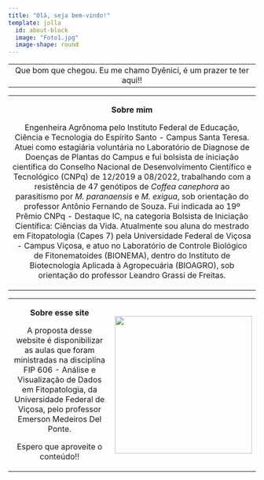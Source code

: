 ```yaml
---
title: "Olá, seja bem-vindo!"
template: jolla
  id: about-block
  image: "Foto1.jpg"
  image-shape: round
---
```


|                                                                    |
|:------------------------------------------------------------------:|
| Que bom que chegou. Eu me chamo Dyênici, é um prazer te ter aqui!! |

+:-----------------------------------------------------------------------------------------------------------------------------------------------------------------------------------------------------------------------------------------------------------------------------------------------------------------------------------------------------------------------------------------------------------------------------------------------------------------------------------------------------------------------------------------------------------------------------------------------------------------------------------------------------------------------------------------------------------------------------------------------------------------------------------------------------------------------------------------------------------------------------------------------------------------------------------------------------------------------------:+
| **Sobre mim**                                                                                                                                                                                                                                                                                                                                                                                                                                                                                                                                                                                                                                                                                                                                                                                                                                                                                                                                                                 |
|                                                                                                                                                                                                                                                                                                                                                                                                                                                                                                                                                                                                                                                                                                                                                                                                                                                                                                                                                                               |
| Engenheira Agrônoma pelo Instituto Federal de Educação, Ciência e Tecnologia do Espírito Santo - Campus Santa Teresa. Atuei como estagiária voluntária no Laboratório de Diagnose de Doenças de Plantas do Campus e fui bolsista de iniciação científica do Conselho Nacional de Desenvolvimento Científico e Tecnológico (CNPq) de 12/2019 a 08/2022, trabalhando com a resistência de 47 genótipos de *Coffea canephora* ao parasitismo por *M. paranaensis* e *M. exigua*, sob orientação do professor Antônio Fernando de Souza. Fui indicada ao 19º Prêmio CNPq - Destaque IC, na categoria Bolsista de Iniciação Científica: Ciências da Vida. Atualmente sou aluna do mestrado em Fitopatologia (Capes 7) pela Universidade Federal de Viçosa - Campus Viçosa, e atuo no Laboratório de Controle Biológico de Fitonematoides (BIONEMA), dentro do Instituto de Biotecnologia Aplicada à Agropecuária (BIOAGRO), sob orientação do professor Leandro Grassi de Freitas. |
+-------------------------------------------------------------------------------------------------------------------------------------------------------------------------------------------------------------------------------------------------------------------------------------------------------------------------------------------------------------------------------------------------------------------------------------------------------------------------------------------------------------------------------------------------------------------------------------------------------------------------------------------------------------------------------------------------------------------------------------------------------------------------------------------------------------------------------------------------------------------------------------------------------------------------------------------------------------------------------+

+:--------------------------------------------------------------------------------------------------------------------------------------------------------------------------------------------------------------------------------:+-----------------------------------------------------------------------+
| **Sobre esse site**                                                                                                                                                                                                              | ![](images/logo-removebg-preview.png){fig-align="center" width="279"} |
|                                                                                                                                                                                                                                  |                                                                       |
| A proposta desse website é disponibilizar as aulas que foram ministradas na disciplina FIP 606 - Análise e Visualização de Dados em Fitopatologia, da Universidade Federal de Viçosa, pelo professor Emerson Medeiros Del Ponte. |                                                                       |
|                                                                                                                                                                                                                                  |                                                                       |
| Espero que aproveite o conteúdo!!                                                                                                                                                                                                |                                                                       |
+----------------------------------------------------------------------------------------------------------------------------------------------------------------------------------------------------------------------------------+-----------------------------------------------------------------------+

